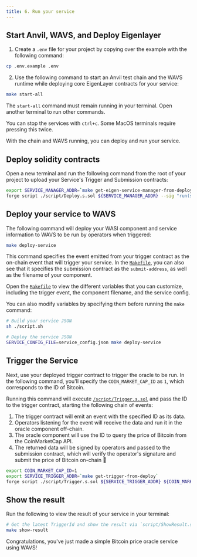 ```yaml
---
title: 6. Run your service
---
```

<!--docsignore
docsignore-->

## Start Anvil, WAVS, and Deploy Eigenlayer

1. Create a `.env` file for your project by copying over the example with the following command:

```bash
cp .env.example .env
```

2. Use the following command to start an Anvil test chain and the WAVS runtime while deploying core EigenLayer contracts for your service:

```bash docci-background docci-delay-after=5
make start-all
```

<Callout title="Keep WAVS running" type="info">

The `start-all` command must remain running in your terminal. Open another terminal to run other commands.

You can stop the services with `ctrl+c`. Some MacOS terminals require pressing this twice.

</Callout>


With the chain and WAVS running, you can deploy and run your service.

## Deploy solidity contracts

Open a new terminal and run the following command from the root of your project to upload your Service's Trigger and Submission contracts:

```bash docci-delay-per-cmd=1
export SERVICE_MANAGER_ADDR=`make get-eigen-service-manager-from-deploy`
forge script ./script/Deploy.s.sol ${SERVICE_MANAGER_ADDR} --sig "run(string)" --rpc-url http://localhost:8545 --broadcast
```

## Deploy your service to WAVS

The following command will deploy your WASI component and service information to WAVS to be run by operators when triggered:

```bash docci-ignore (run in the next codeblock)
make deploy-service
```

This command specifies the event emitted from your trigger contract as the on-chain event that will trigger your service. In the [`Makefile`](https://github.com/Lay3rLabs/wavs-foundry-template/tree/v0.3.0/Makefile#L95-L102), you can also see that it specifies the submission contract as the `submit-address`, as well as the filename of your component.

<Callout title="Customize variables" type="info">

Open the [`Makefile`](https://github.com/Lay3rLabs/wavs-foundry-template/tree/v0.3.0/Makefile#L9-L22) to view the different variables that you can customize, including the trigger event, the component filename, and the service config.

You can also modify variables by specifying them before running the `make` command:

```bash docci-delay-per-cmd=1
# Build your service JSON
sh ./script.sh

# Deploy the service JSON
SERVICE_CONFIG_FILE=service_config.json make deploy-service
```

</Callout>


## Trigger the Service

Next, use your deployed trigger contract to trigger the oracle to be run. In the following command, you'll specify the `COIN_MARKET_CAP_ID` as `1`, which corresponds to the ID of Bitcoin.

Running this command will execute [`/script/Trigger.s.sol`](https://github.com/Lay3rLabs/wavs-foundry-template/tree/v0.3.0/script/Trigger.s.sol) and pass the ID to the trigger contract, starting the following chain of events:

1. The trigger contract will emit an event with the specified ID as its data.
2. Operators listening for the event will receive the data and run it in the oracle component off-chain.
3. The oracle component will use the ID to query the price of Bitcoin from the CoinMarketCap API.
4. The returned data will be signed by operators and passed to the submission contract, which will verify the operator's signature and submit the price of Bitcoin on-chain 🎉


```bash docci-delay-per-cmd=1
export COIN_MARKET_CAP_ID=1
export SERVICE_TRIGGER_ADDR=`make get-trigger-from-deploy`
forge script ./script/Trigger.s.sol ${SERVICE_TRIGGER_ADDR} ${COIN_MARKET_CAP_ID} --sig "run(string,string)" --rpc-url http://localhost:8545 --broadcast -v 4
```

## Show the result

Run the following to view the result of your service in your terminal:

```bash docci-delay-per-cmd=2
# Get the latest TriggerId and show the result via `script/ShowResult.s.sol`
make show-result
```

Congratulations, you've just made a simple Bitcoin price oracle service using WAVS!
